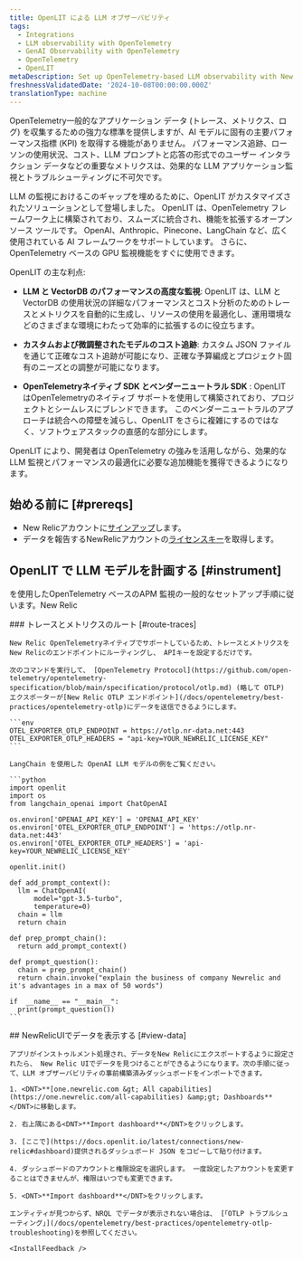 ```yaml
---
title: OpenLIT による LLM オブザーバビリティ
tags:
  - Integrations
  - LLM observability with OpenTelemetry
  - GenAI Observability with OpenTelemetry
  - OpenTelemetry
  - OpenLIT
metaDescription: Set up OpenTelemetry-based LLM observability with New Relic and OpenLIT.
freshnessValidatedDate: '2024-10-08T00:00:00.000Z'
translationType: machine
---
```


OpenTelemetry一般的なアプリケーション データ (トレース、メトリクス、ログ) を収集するための強力な標準を提供しますが、AI モデルに固有の主要パフォーマンス指標 (KPI) を取得する機能がありません。 パフォーマンス追跡、ローソンの使用状況、コスト、LLM プロンプトと応答の形式でのユーザー インタラクション データなどの重要なメトリクスは、効果的な LLM アプリケーション監視とトラブルシューティングに不可欠です。

LLM の監視におけるこのギャップを埋めるために、OpenLIT がカスタマイズされたソリューションとして登場しました。 OpenLIT は、OpenTelemetry フレームワーク上に構築されており、スムーズに統合され、機能を拡張するオープンソース ツールです。 OpenAI、Anthropic、Pinecone、LangChain など、広く使用されている AI フレームワークをサポートしています。 さらに、OpenTelemetry ベースの GPU 監視機能をすぐに使用できます。

OpenLIT の主な利点:

* **LLM と VectorDB のパフォーマンスの高度な監視**: OpenLIT は、LLM と VectorDB の使用状況の詳細なパフォーマンスとコスト分析のためのトレースとメトリクスを自動的に生成し、リソースの使用を最適化し、運用環境などのさまざまな環境にわたって効率的に拡張するのに役立ちます。

* **カスタムおよび微調整されたモデルのコスト追跡**: カスタム JSON ファイルを通じて正確なコスト追跡が可能になり、正確な予算編成とプロジェクト固有のニーズとの調整が可能になります。

* **OpenTelemetryネイティブ SDK とベンダーニュートラル SDK** : OpenLIT はOpenTelemetryのネイティブ サポートを使用して構築されており、プロジェクトとシームレスにブレンドできます。 このベンダーニュートラルのアプローチは統合への障壁を減らし、OpenLIT をさらに複雑にするのではなく、ソフトウェアスタックの直感的な部分にします。

OpenLIT により、開発者は OpenTelemetry の強みを活用しながら、効果的な LLM 監視とパフォーマンスの最適化に必要な追加機能を獲得できるようになります。

## 始める前に [#prereqs]

* New Relicアカウントに[サインアップ](https://newrelic.com/signup)します。
* データを報告するNewRelicアカウントの[ライセンスキー](https://one.newrelic.com/launcher/api-keys-ui.launcher)を取得します。

## OpenLIT で LLM モデルを計画する [#instrument]

を使用したOpenTelemetry ベースのAPM 監視の一般的なセットアップ手順に従います。New Relic

<Steps>
  <Step>
    ### トレースとメトリクスのルート [#route-traces]

    New Relic OpenTelemetryネイティブでサポートしているため、トレースとメトリクスをNew Relicのエンドポイントにルーティングし、 APIキーを設定するだけです。

    次のコマンドを実行して、 [OpenTelemetry Protocol](https://github.com/open-telemetry/opentelemetry-specification/blob/main/specification/protocol/otlp.md) (略して OTLP) エクスポーターが[New Relic OTLP エンドポイント](/docs/opentelemetry/best-practices/opentelemetry-otlp)にデータを送信できるようにします。

    ```env
    OTEL_EXPORTER_OTLP_ENDPOINT = https://otlp.nr-data.net:443
    OTEL_EXPORTER_OTLP_HEADERS = "api-key=YOUR_NEWRELIC_LICENSE_KEY"
    ```

    LangChain を使用した OpenAI LLM モデルの例をご覧ください。

    ```python
    import openlit
    import os
    from langchain_openai import ChatOpenAI

    os.environ['OPENAI_API_KEY'] = 'OPENAI_API_KEY'
    os.environ['OTEL_EXPORTER_OTLP_ENDPOINT'] = 'https://otlp.nr-data.net:443'
    os.environ['OTEL_EXPORTER_OTLP_HEADERS'] = 'api-key=YOUR_NEWRELIC_LICENSE_KEY'

    openlit.init()

    def add_prompt_context():
      llm = ChatOpenAI(
          model="gpt-3.5-turbo",
          temperature=0)
      chain = llm
      return chain

    def prep_prompt_chain():
      return add_prompt_context()

    def prompt_question():
      chain = prep_prompt_chain()
      return chain.invoke("explain the business of company Newrelic and it's advantages in a max of 50 words")

    if  __name__ == "__main__":
      print(prompt_question())
    ```
  </Step>

  <Step>
    ## NewRelicUIでデータを表示する [#view-data]

    アプリがインストゥルメント処理され、データをNew Relicにエクスポートするように設定されたら、 New Relic UIでデータを見つけることができるようになります。次の手順に従って、LLM オブザーバビリティの事前構築済みダッシュボードをインポートできます。

    1. <DNT>**[one.newrelic.com &gt; All capabilities](https://one.newrelic.com/all-capabilities) &amp;gt; Dashboards**</DNT>に移動します。

    2. 右上隅にある<DNT>**Import dashboard**</DNT>をクリックします。

    3. [ここで](https://docs.openlit.io/latest/connections/new-relic#dashboard)提供されるダッシュボード JSON をコピーして貼り付けます。

    4. ダッシュボードのアカウントと権限設定を選択します。 一度設定したアカウントを変更することはできませんが、権限はいつでも変更できます。

    5. <DNT>**Import dashboard**</DNT>をクリックします。

    エンティティが見つからず、NRQL でデータが表示されない場合は、 [「OTLP トラブルシューティング」](/docs/opentelemetry/best-practices/opentelemetry-otlp-troubleshooting)を参照してください。

    <InstallFeedback />
  </Step>
</Steps>